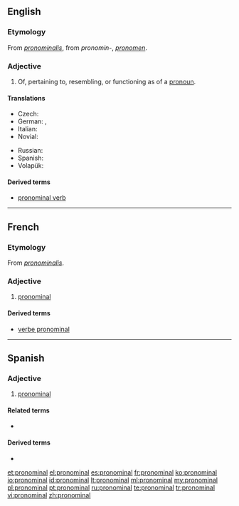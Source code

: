 ==English==

===Etymology===
From {{etyl|LL.}} ''[[pronominalis]]'', from {{etyl|la}} ''pronomin-'', ''[[pronomen]]''.

===Adjective===
{{en-adj}}

# Of, pertaining to, resembling, or functioning as of a [[pronoun]].

====Translations====
{{trans-top|of a pronoun}}
* Czech: {{t-|cs|zájmenný}}
* German: {{t-|de|fürwörtlich}}, {{qualifier|linguistics}} {{t-|de|pronominal}}
* Italian: {{t+|it|pronominale}}
* Novial: {{tø|nov|pronominal}}
{{trans-mid}}
* Russian: {{t+|ru|местоименный|sc=Cyrl}}
* Spanish: {{t+|es|pronominal}}
* Volapük: {{t-|vo|pönopik}}
{{trans-bottom}}

====Derived terms====
* [[pronominal verb]]

----

==French==

===Etymology===
From {{etyl|LL.|fr}} ''[[pronominalis]]''.

===Adjective===
{{fr-adj|mp=pronominaux}}

# [[#English|pronominal]]

====Derived terms====
* [[verbe pronominal]]

----

==Spanish==

===Adjective===
{{es-adj|pl=pronominales}}

# [[#English|pronominal]]

====Related terms====
* {{l|es|pronombre}}

====Derived terms====
* {{l|es|verbo pronominal}}

[[et:pronominal]]
[[el:pronominal]]
[[es:pronominal]]
[[fr:pronominal]]
[[ko:pronominal]]
[[io:pronominal]]
[[id:pronominal]]
[[lt:pronominal]]
[[ml:pronominal]]
[[my:pronominal]]
[[pl:pronominal]]
[[pt:pronominal]]
[[ru:pronominal]]
[[te:pronominal]]
[[tr:pronominal]]
[[vi:pronominal]]
[[zh:pronominal]]